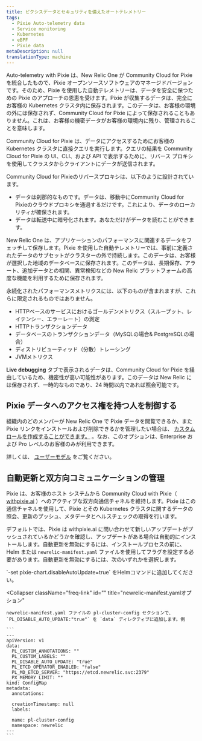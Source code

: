 ```yaml
---
title: ピクシスデータとセキュリティを備えたオートテレメトリー
tags:
  - Pixie Auto-telemetry data
  - Service monitoring
  - Kubernetes
  - eBPF
  - Pixie data
metaDescription: null
translationType: machine
---
```


Auto-telemetry with Pixie は、New Relic One が Community Cloud for Pixie を統合したもので、Pixie オープンソースソフトウェアのマネージドバージョンです。そのため、Pixie を使用した自動テレメトリーは、データを安全に保つための Pixie のアプローチの恩恵を受けます。Pixie が収集するデータは、完全にお客様の Kubernetes クラスタ内に保存されます。このデータは、お客様の環境の外には保存されず、Community Cloud for Pixie によって保存されることもありません。これは、お客様の機密データがお客様の環境内に残り、管理されることを意味します。

Community Cloud for Pixie は、データにアクセスするためにお客様の Kubernetes クラスタに直接クエリを実行します。クエリの結果を Community Cloud for Pixie の UI、CLI、および API で表示するために、リバース プロキシを使用してクラスタからクライアントにデータが送信されます。

Community Cloud for Pixieのリバースプロキシは、以下のように設計されています。

* データは刹那的なものです。データは、移動中にCommunity Cloud for Pixieのクラウドプロキシを通過するだけです。これにより、データのローカリティが確保されます。
* データは転送中に暗号化されます。あなただけがデータを読むことができます。

New Relic One は、アプリケーションのパフォーマンスに関連するデータをフェッチして保存します。Pixie を使用した自動テレメトリーでは、事前に定義されたデータのサブセットがクラスターの外で持続します。このデータは、お客様が選択した地域のデータベースに保存されます。このデータは、長期保存、アラート、追加データとの相関、異常検知などの New Relic プラットフォームの高度な機能を利用するために保存されます。

永続化されたパフォーマンスメトリクスには、以下のものが含まれますが、これらに限定されるものではありません。

* HTTPベースのサービスにおけるゴールデンメトリクス（スループット、レイテンシー、エラーレート）の測定
* HTTPトランザクションデータ
* データベースのトランザクションデータ（MySQLの場合& PostgreSQLの場合）
* ディストリビューティッド（分散）トレーシング
* JVMメトリクス

**Live debugging** タブで表示されるデータは、Community Cloud for Pixie を経由しているため、機密性が高い可能性があります。このデータは New Relic には保存されず、一時的なものであり、24 時間以内であれば照会可能です。

## Pixie データへのアクセス権を持つ人を制御する

組織内のどのメンバーが New Relic One で Pixie データを閲覧できるか、また Pixie リンクをインストールおよび削除できるかを管理したい場合は、 [カスタムロールを作成することができます。](/docs/accounts/accounts-billing/new-relic-one-user-management/tutorial-add-new-user-groups-roles-new-relic-one-user-model/#roles) 。なお、このオプションは、Enterprise および Pro レベルのお客様のみが利用できます。

詳しくは、 [ユーザーモデル](/docs/accounts/original-accounts-billing/original-product-based-pricing/overview-user-models) をご覧ください。

## 自動更新と双方向コミュニケーションの管理

Pixie は、お客様のホスト システムから Community Cloud with Pixie（ [withpixie.ai](https://work.withpixie.ai/) ）へのアクティブな双方向通信チャネルを維持します。Pixie はこの通信チャネルを使用して、Pixie とその Kubernetes クラスタに関するデータの照会、更新のプッシュ、メタデータとヘルスチェックの取得を行います。

デフォルトでは、Pixie は withpixie.ai に問い合わせて新しいアップデートがプッシュされているかどうかを確認し、アップデートがある場合は自動的にインストールします。自動更新を無効にするには、インストールプロセスの前に、Helm または `newrelic-manifest.yaml` ファイルを使用してフラグを設定する必要があります。自動更新を無効にするには、次のいずれかを選択します。

<CollapserGroup>
  <Collapser
    className="freq-link"
    id=""
    title="ヘルムオプション"
  >
    `-set pixie-chart.disableAutoUpdate=true` をHelmコマンドに追加してください。
  </Collapser>

  <Collapser
    className="freq-link"
    id=""
    title="newrelic-manifest.yamlオプション"
  >
    newrelic-manifest.yaml ファイルの pl-cluster-config セクションで、 `PL_DISABLE_AUTO_UPDATE:"true"` を `data` ディレクティブに追加します。例

    ```
    ---
    apiVersion: v1
    data:
      PL_CUSTOM_ANNOTATIONS: ""
      PL_CUSTOM_LABELS: ""
      PL_DISABLE_AUTO_UPDATE: "true"
      PL_ETCD_OPERATOR_ENABLED: "false"
      PL_MD_ETCD_SERVER: "https://etcd.newrelic.svc:2379"
      PX_MEMORY_LIMIT: ""
    kind: ConfigMap
    metadata:
      annotations:

      creationTimestamp: null
      labels:

      name: pl-cluster-config
      namespace: newrelic
    ---
    ```
  </Collapser>
</CollapserGroup>
